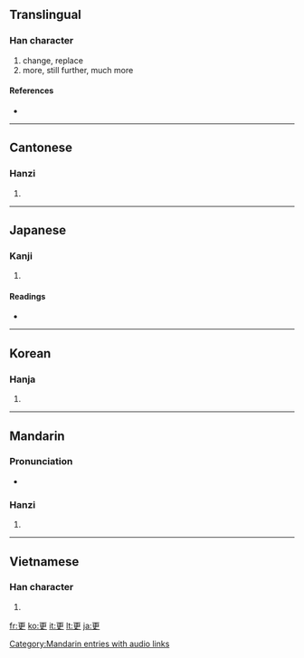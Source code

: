 {{also|史|吏}}
==Translingual==

===Han character===
{{Han char|rn=73|rad=曰|as=03|sn=7|four=1050<sub>6</sub>|canj=一中田大 (MLWK)}}

# change, replace
# more, still further, much more

====References====
* {{Han ref|kx=0502.060|dkj=14283|dj=0874.040|hdz=10020.020|uh=66F4|ud=26356|bh=A7F3|bd=42995}}

----

==Cantonese==

===Hanzi===
{{yue-hanzi|jyut=|y=ang1, gang1 gang3}}

# {{defn|Cantonese}}

----

==Japanese==

===Kanji===
{{ja-kanji|grade=c|rs=一06}}

# {{defn|Japanese}}

====Readings====
* {{ja-readings|on=[[こう]] (kō)|kun=[[さら]] (sara), [[ふける]] (fukeru), [[あらためる]] (aratameru)}}

----

==Korean==

===Hanja===
{{ko-hanja|hangeul=[[경]], [[갱]]|eumhun=|rv=gyeong, gaeng|mr=kyŏng, kaeng|y=kyeng, kayng}}

# {{defn|Korean}}

----

==Mandarin==

===Pronunciation===
* {{audio|zh-gèng.ogg|audio}}

===Hanzi===
{{cmn-hanzi|pin=[[gēng]] ([[geng1]]), [[gèng]] ([[geng4]])|wg=keng<sup>1</sup>, keng<sup>4</sup>}}

# {{defn|Mandarin}}

[[Category:Mandarin entries with audio links]]

----

==Vietnamese==

===Han character===
{{vi-hantu|canh, cánh}}

# {{defn|Vietnamese}}

[[fr:更]]
[[ko:更]]
[[it:更]]
[[lt:更]]
[[ja:更]]